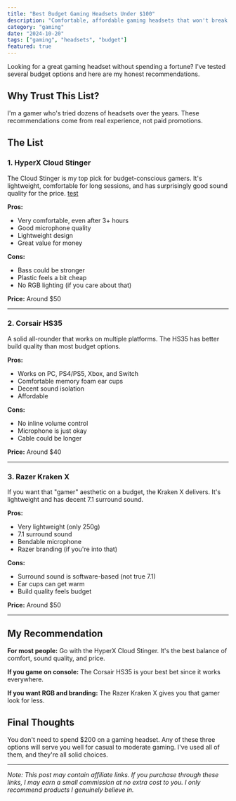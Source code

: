 ```yaml
---
title: "Best Budget Gaming Headsets Under $100"
description: "Comfortable, affordable gaming headsets that won't break the bank. Tested and reviewed honestly."
category: "gaming"
date: "2024-10-20"
tags: ["gaming", "headsets", "budget"]
featured: true
---
```


Looking for a great gaming headset without spending a fortune? I've tested several budget options and here are my honest recommendations.

## Why Trust This List?

I'm a gamer who's tried dozens of headsets over the years. These recommendations come from real experience, not paid promotions.

## The List

### 1. HyperX Cloud Stinger

The Cloud Stinger is my top pick for budget-conscious gamers. It's lightweight, comfortable for long sessions, and has surprisingly good sound quality for the price. 
[test](https://www.google.com)

<ImageWithCaption
  src="/images/test_image_1.jpg"
  alt="Product photo showing the headset"
  caption="This is what the headset looks like in real life"
/>


**Pros:**
- Very comfortable, even after 3+ hours
- Good microphone quality
- Lightweight design
- Great value for money

**Cons:**
- Bass could be stronger
- Plastic feels a bit cheap
- No RGB lighting (if you care about that)

**Price:** Around $50

---

### 2. Corsair HS35

A solid all-rounder that works on multiple platforms. The HS35 has better build quality than most budget options.

**Pros:**
- Works on PC, PS4/PS5, Xbox, and Switch
- Comfortable memory foam ear cups
- Decent sound isolation
- Affordable

**Cons:**
- No inline volume control
- Microphone is just okay
- Cable could be longer

**Price:** Around $40

---

### 3. Razer Kraken X

If you want that "gamer" aesthetic on a budget, the Kraken X delivers. It's lightweight and has decent 7.1 surround sound.

**Pros:**
- Very lightweight (only 250g)
- 7.1 surround sound
- Bendable microphone
- Razer branding (if you're into that)

**Cons:**
- Surround sound is software-based (not true 7.1)
- Ear cups can get warm
- Build quality feels budget

**Price:** Around $50

---

## My Recommendation

**For most people:** Go with the HyperX Cloud Stinger. It's the best balance of comfort, sound quality, and price.

**If you game on console:** The Corsair HS35 is your best bet since it works everywhere.

**If you want RGB and branding:** The Razer Kraken X gives you that gamer look for less.

## Final Thoughts

You don't need to spend $200 on a gaming headset. Any of these three options will serve you well for casual to moderate gaming. I've used all of them, and they're all solid choices.

---

*Note: This post may contain affiliate links. If you purchase through these links, I may earn a small commission at no extra cost to you. I only recommend products I genuinely believe in.*